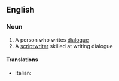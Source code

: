 ==English==

===Noun===
{{en-noun}}

# A person who writes [[dialogue]]
# A [[scriptwriter]] skilled at writing dialogue

====Translations====
{{trans-top|scriptwriter}}
* Italian: {{t-|it|dialoghista|m}}
{{trans-mid}}
{{trans-bottom}}